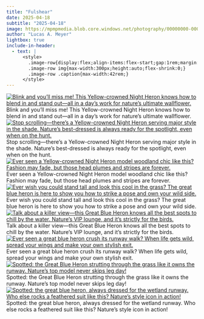 ```yaml
---
title: "Fulshear"
date: 2025-04-18
subtitle: "2025-04-18"
image: https://mpmpmedia.blob.core.windows.net/photography/00000000-0000-0000-f947-d827942227b2/thumbnail/2025_04_18_Fulshear/20250418_0031.jpg
author: "Lucas A. Meyer"
lightbox: true
include-in-header:
  - text: |
      <style>
        .image-row{display:flex;align-items:flex-start;gap:1rem;margin:1rem 0;}
        .image-row img{max-width:300px;height:auto;flex-shrink:0;}
        .image-row .caption{max-width:42rem;}
      </style>
---
```



::: {.image-row}
[![Blink and you’ll miss me! This Yellow-crowned Night Heron knows how to blend in and stand out—all in a day’s work for nature’s ultimate wallflower.](https://mpmpmedia.blob.core.windows.net/photography/00000000-0000-0000-f947-d827942227b2/thumbnail/2025_04_18_Fulshear/20250418_0003.jpg){.lightbox title="Blink and you’ll miss me! This Yellow-crowned Night Heron knows how to blend in and stand out—all in a day’s work for nature’s ultimate wallflower." alt="Blink and you’ll miss me! This Yellow-crowned Night Heron knows how to blend in and stand out—all in a day’s work for nature’s ultimate wallflower."}](https://mpmpmedia.blob.core.windows.net/photography/00000000-0000-0000-f947-d827942227b2/web/2025_04_18_Fulshear/20250418_0003.jpg)
<div class="caption">Blink and you’ll miss me! This Yellow-crowned Night Heron knows how to blend in and stand out—all in a day’s work for nature’s ultimate wallflower.</div>
:::


::: {.image-row}
[![Stop scrolling—there’s a Yellow-crowned Night Heron serving major style in the shade. Nature’s best-dressed is always ready for the spotlight, even when on the hunt.](https://mpmpmedia.blob.core.windows.net/photography/00000000-0000-0000-f947-d827942227b2/thumbnail/2025_04_18_Fulshear/20250418_0007.jpg){.lightbox title="Stop scrolling—there’s a Yellow-crowned Night Heron serving major style in the shade. Nature’s best-dressed is always ready for the spotlight, even when on the hunt." alt="Stop scrolling—there’s a Yellow-crowned Night Heron serving major style in the shade. Nature’s best-dressed is always ready for the spotlight, even when on the hunt."}](https://mpmpmedia.blob.core.windows.net/photography/00000000-0000-0000-f947-d827942227b2/web/2025_04_18_Fulshear/20250418_0007.jpg)
<div class="caption">Stop scrolling—there’s a Yellow-crowned Night Heron serving major style in the shade. Nature’s best-dressed is always ready for the spotlight, even when on the hunt.</div>
:::


::: {.image-row}
[![Ever seen a Yellow-crowned Night Heron model woodland chic like this? Fashion may fade, but those head plumes and stripes are forever.](https://mpmpmedia.blob.core.windows.net/photography/00000000-0000-0000-f947-d827942227b2/thumbnail/2025_04_18_Fulshear/20250418_0008.jpg){.lightbox title="Ever seen a Yellow-crowned Night Heron model woodland chic like this? Fashion may fade, but those head plumes and stripes are forever." alt="Ever seen a Yellow-crowned Night Heron model woodland chic like this? Fashion may fade, but those head plumes and stripes are forever."}](https://mpmpmedia.blob.core.windows.net/photography/00000000-0000-0000-f947-d827942227b2/web/2025_04_18_Fulshear/20250418_0008.jpg)
<div class="caption">Ever seen a Yellow-crowned Night Heron model woodland chic like this? Fashion may fade, but those head plumes and stripes are forever.</div>
:::


::: {.image-row}
[![Ever wish you could stand tall and look this cool in the grass? The great blue heron is here to show you how to strike a pose and own your wild side.](https://mpmpmedia.blob.core.windows.net/photography/00000000-0000-0000-f947-d827942227b2/thumbnail/2025_04_18_Fulshear/20250418_0015.jpg){.lightbox title="Ever wish you could stand tall and look this cool in the grass? The great blue heron is here to show you how to strike a pose and own your wild side." alt="Ever wish you could stand tall and look this cool in the grass? The great blue heron is here to show you how to strike a pose and own your wild side."}](https://mpmpmedia.blob.core.windows.net/photography/00000000-0000-0000-f947-d827942227b2/web/2025_04_18_Fulshear/20250418_0015.jpg)
<div class="caption">Ever wish you could stand tall and look this cool in the grass? The great blue heron is here to show you how to strike a pose and own your wild side.</div>
:::


::: {.image-row}
[![Talk about a killer view—this Great Blue Heron knows all the best spots to chill by the water. Nature’s VIP lounge, and it’s strictly for the birds.](https://mpmpmedia.blob.core.windows.net/photography/00000000-0000-0000-f947-d827942227b2/thumbnail/2025_04_18_Fulshear/20250418_0019.jpg){.lightbox title="Talk about a killer view—this Great Blue Heron knows all the best spots to chill by the water. Nature’s VIP lounge, and it’s strictly for the birds." alt="Talk about a killer view—this Great Blue Heron knows all the best spots to chill by the water. Nature’s VIP lounge, and it’s strictly for the birds."}](https://mpmpmedia.blob.core.windows.net/photography/00000000-0000-0000-f947-d827942227b2/web/2025_04_18_Fulshear/20250418_0019.jpg)
<div class="caption">Talk about a killer view—this Great Blue Heron knows all the best spots to chill by the water. Nature’s VIP lounge, and it’s strictly for the birds.</div>
:::


::: {.image-row}
[![Ever seen a great blue heron crush its runway walk? When life gets wild, spread your wings and make your own stylish exit.](https://mpmpmedia.blob.core.windows.net/photography/00000000-0000-0000-f947-d827942227b2/thumbnail/2025_04_18_Fulshear/20250418_0025.jpg){.lightbox title="Ever seen a great blue heron crush its runway walk? When life gets wild, spread your wings and make your own stylish exit." alt="Ever seen a great blue heron crush its runway walk? When life gets wild, spread your wings and make your own stylish exit."}](https://mpmpmedia.blob.core.windows.net/photography/00000000-0000-0000-f947-d827942227b2/web/2025_04_18_Fulshear/20250418_0025.jpg)
<div class="caption">Ever seen a great blue heron crush its runway walk? When life gets wild, spread your wings and make your own stylish exit.</div>
:::


::: {.image-row}
[![Spotted: the Great Blue Heron strutting through the grass like it owns the runway. Nature’s top model never skips leg day!](https://mpmpmedia.blob.core.windows.net/photography/00000000-0000-0000-f947-d827942227b2/thumbnail/2025_04_18_Fulshear/20250418_0029.jpg){.lightbox title="Spotted: the Great Blue Heron strutting through the grass like it owns the runway. Nature’s top model never skips leg day!" alt="Spotted: the Great Blue Heron strutting through the grass like it owns the runway. Nature’s top model never skips leg day!"}](https://mpmpmedia.blob.core.windows.net/photography/00000000-0000-0000-f947-d827942227b2/web/2025_04_18_Fulshear/20250418_0029.jpg)
<div class="caption">Spotted: the Great Blue Heron strutting through the grass like it owns the runway. Nature’s top model never skips leg day!</div>
:::


::: {.image-row}
[![Spotted: the great blue heron, always dressed for the wetland runway. Who else rocks a feathered suit like this? Nature’s style icon in action!](https://mpmpmedia.blob.core.windows.net/photography/00000000-0000-0000-f947-d827942227b2/thumbnail/2025_04_18_Fulshear/20250418_0031.jpg){.lightbox title="Spotted: the great blue heron, always dressed for the wetland runway. Who else rocks a feathered suit like this? Nature’s style icon in action!" alt="Spotted: the great blue heron, always dressed for the wetland runway. Who else rocks a feathered suit like this? Nature’s style icon in action!"}](https://mpmpmedia.blob.core.windows.net/photography/00000000-0000-0000-f947-d827942227b2/web/2025_04_18_Fulshear/20250418_0031.jpg)
<div class="caption">Spotted: the great blue heron, always dressed for the wetland runway. Who else rocks a feathered suit like this? Nature’s style icon in action!</div>
:::

